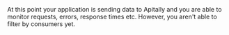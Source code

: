 <Check>
  At this point your application is sending data to Apitally and you are
  able to monitor requests, errors, response times etc. However, you aren't able
  to filter by consumers yet.
</Check>
